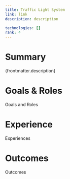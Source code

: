 ```yaml
---
title: Traffic Light System
link: link
description: description

technologies: []
rank: 4
---
```


# Summary

{frontmatter.description}

# Goals & Roles

Goals and Roles

# Experience

Experiences

# Outcomes

Outcomes

